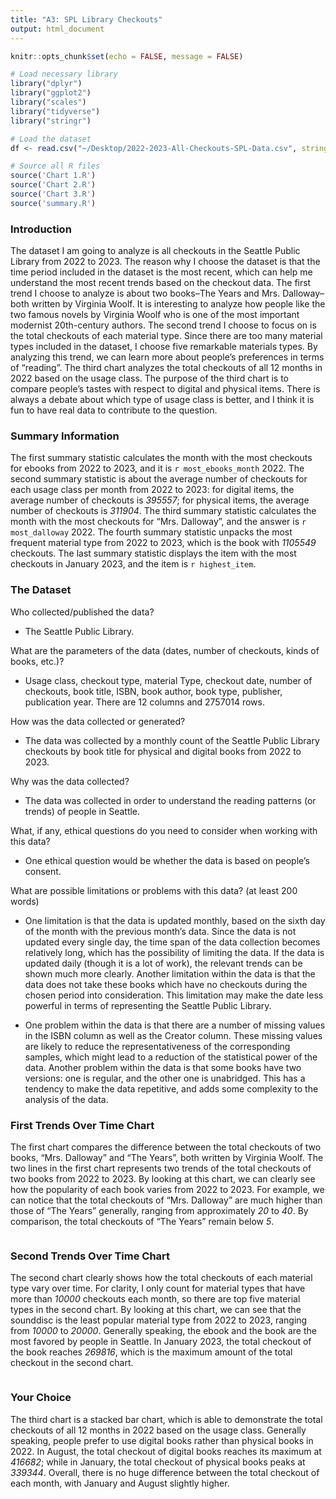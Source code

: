 ```yaml
---
title: "A3: SPL Library Checkouts"
output: html_document
---
```

```r
knitr::opts_chunk$set(echo = FALSE, message = FALSE)

# Load necessary library
library("dplyr")
library("ggplot2")
library("scales")
library("tidyverse")
library("stringr")

# Load the dataset
df <- read.csv("~/Desktop/2022-2023-All-Checkouts-SPL-Data.csv", stringsAsFactors = FALSE)

# Source all R files
source('Chart 1.R')
source('Chart 2.R')
source('Chart 3.R')
source('summary.R')
```

### Introduction

The dataset I am going to analyze is all checkouts in the Seattle Public Library from 2022 to 2023. The reason why I choose the dataset is that the time period included in the dataset is the most recent, which can help me understand the most recent trends based on the checkout data. The first trend I choose to analyze is about two books--The Years and Mrs. Dalloway--both written by Virginia Woolf. It is interesting to analyze how people like the two famous novels by Virginia Woolf who is one of the most important modernist 20th-century authors. The second trend I choose to focus on is the total checkouts of each material type. Since there are too many material types included in the dataset, I choose five remarkable materials types. By analyzing this trend, we can learn more about people's preferences in terms of "reading". The third chart analyzes the total checkouts of all 12 months in 2022 based on the usage class. The purpose of the third chart is to compare people's tastes with respect to digital and physical items. There is always a debate about which type of usage class is better, and I think it is fun to have real data to contribute to the question.

### Summary Information

The first summary statistic calculates the month with the most checkouts for ebooks from 2022 to 2023, and it is `r most_ebooks_month` 2022. The second summary statistic is about the average number of checkouts for each usage class per month from 2022 to 2023: for digital items, the average number of checkouts is *395557*; for physical items, the average number of checkouts is *311904*. The third summary statistic calculates the month with the most checkouts for “Mrs. Dalloway", and the answer is `r most_dalloway` 2022. The fourth summary statistic unpacks the most frequent material type from 2022 to 2023, which is the book with *1105549* checkouts. The last summary statistic displays the item with the most checkouts in January 2023, and the item is `r highest_item`.

### The Dataset

Who collected/published the data?

* The Seattle Public Library.

What are the parameters of the data (dates, number of checkouts, kinds of books, etc.)?

* Usage class, checkout type, material Type, checkout date, number of checkouts, book title,
ISBN, book author, book type, publisher, publication year.
There are 12 columns and 2757014 rows.
  
How was the data collected or generated?

* The data was collected by a monthly count of the Seattle Public Library checkouts by book title for physical and digital books from 2022 to 2023.

Why was the data collected?

* The data was collected in order to understand the reading patterns (or trends) of people in Seattle.

What, if any, ethical questions do you need to consider when working with this data? 

* One ethical question would be whether the data is based on people's consent.

What are possible limitations or problems with this data?   (at least 200 words)

* One limitation is that the data is updated monthly, based on the sixth day of the month with the previous month's data. Since the data is not updated every single day, the time span of the data collection becomes relatively long, which has the possibility of limiting the data. If the data is updated daily (though it is a lot of work), the relevant trends can be shown much more clearly. Another limitation within the data is that the data does not take these books which have no checkouts during the chosen period into consideration. This limitation may make the date less powerful in terms of representing the Seattle Public Library.   

* One problem within the data is that there are a number of missing values in the ISBN column as well as the Creator column. These missing values are likely to reduce the representativeness of the corresponding samples, which might lead to a reduction of the statistical power of the data. Another problem within the data is that some books have two versions: one is regular, and the other one is unabridged. This has a tendency to make the data repetitive, and adds some complexity to the analysis of the data.  

### First Trends Over Time Chart

The first chart compares the difference between the total checkouts of two books, "Mrs. Dalloway" and "The Years", both written by Virginia Woolf. The two lines in the first chart represents two trends of the total checkouts of two books from 2022 to 2023. By looking at this chart, we can clearly see how the popularity of each book varies from 2022 to 2023. For example, we can notice that the total checkouts of "Mrs. Dalloway" are much higher than those of "The Years" generally, ranging from approximately *20* to *40*. By comparison, the total checkouts of "The Years" remain below *5*. 

```r
```

### Second Trends Over Time Chart

The second chart clearly shows how the total checkouts of each material type vary over time. For clarity, I only count for material types that have more than *10000* checkouts each month, so there are top five material types in the second chart. By looking at this chart, we can see that the sounddisc is the least popular material type from 2022 to 2023, ranging from *10000* to *20000*. Generally speaking, the ebook and the book are the most favored by people in Seattle. In January 2023, the total checkout of the book reaches *269816*, which is the maximum amount of the total checkout in the second chart. 

```r
```

### Your Choice

The third chart is a stacked bar chart, which is able to demonstrate the total checkouts of all 12 months in 2022 based on the usage class. Generally speaking, people prefer to use digital books rather than physical books in 2022. In August, the total checkout of digital books reaches its maximum at *416682*; while in January, the total checkout of physical books peaks at *339344*. Overall, there is no huge difference between the total checkout of each month, with January and August slightly higher. 

```r
```


